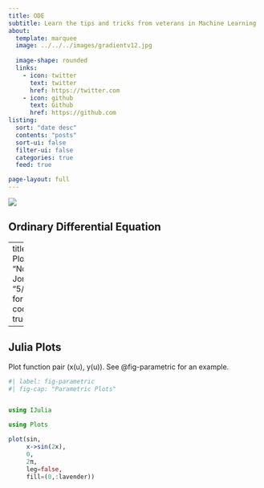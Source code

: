 ```yaml
---
title: ODE
subtitle: Learn the tips and tricks from veterans in Machine Learning
about:
  template: marquee
  image: ../../../images/gradientv12.jpg 
 
  image-shape: rounded
  links:
    - icon: twitter
      text: twitter
      href: https://twitter.com
    - icon: github
      text: Github
      href: https://github.com
listing:
  sort: "date desc"
  contents: "posts"
  sort-ui: false
  filter-ui: false
  categories: true
  feed: true

page-layout: full
---
```


![](../../../images/code1.jpg)

##  Ordinary Differential Equation

---
title: "ODE Plot"
author: "Norah Jones"
date: "5/22/2021"
format:
  html:
    code-fold: true

---

## Julia Plots

Plot function pair (x(u), y(u)). 
See @fig-parametric for an example.

```julia
#| label: fig-parametric
#| fig-cap: "Parametric Plots"


using IJulia

using Plots

plot(sin, 
     x->sin(2x), 
     0, 
     2π, 
     leg=false, 
     fill=(0,:lavender))
```


